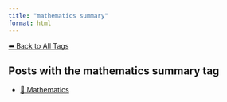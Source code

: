 ```yaml
---
title: "mathematics summary"
format: html
---
```


[⬅ Back to All Tags](../tags.qmd)

## Posts with the **mathematics summary** tag

- [🧮 Mathematics](/posts/mathematics/index.html)
